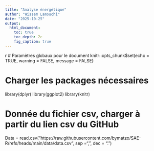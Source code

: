 ```yaml
---
title: "Analyse énergétique"
author: "Wissem Lamouchi"
date: "2025-10-25"
output:
  html_document:
    toc: true
    toc_depth: 2c
    fig_caption: true
---
```


{r setup, include=FALSE}
# Paramètres globaux pour le document
knitr::opts_chunk$set(echo = TRUE, warning = FALSE, message = FALSE)

# Charger les packages nécessaires
library(dplyr)
library(ggplot2)
library(knitr)

# Donnée du fichier csv, charger à partir du lien csv du GitHub

Data = read.csv("https://raw.githubusercontent.com/bymatzo/SAE-R/refs/heads/main/data/data.csv", sep =",", dec = ".")

